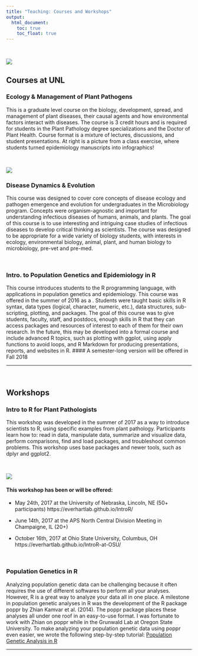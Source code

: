 ```yaml
---
title: "Teaching: Courses and Workshops"
output:
  html_document:
    toc: true
    toc_float: true
---
```


<br>

![](images/GrapeMildewDecisionSupport2.jpg){.custom_image .grow .shadow}

## Courses at UNL

### Ecology & Management of Plant Pathogens
This is a graduate level course on the biology, development, spread, and management of plant diseases, their causal agents and how environmental factors interact with diseases. The course is 3 credit hours and is required for students in the Plant Pathology degree specializations and the Doctor of Plant Health.  Course format is a mixture of lectures, discussions, and student presentations.  At right is a picture from a class exercise, where students turned epidemiology manuscripts into infographics!

<br>

![](images/DiseaseDynamicsEvolution.png){.custom_image .grow .shadow}

### Disease Dynamics & Evolution
This course was designed to cover core concepts of disease ecology and pathogen emergence and evolution for undergraduates in the Microbiology program. Concepts were organism-agnostic and important for understanding infectious diseases of humans, animals, and plants. The goal of this course is to use interesting and intriguing case studies of infectious diseases to develop critical thinking as scientists. The course was designed to be appropriate for a wide variety of biology students, with interests in ecology, environmental biology, animal, plant, and human biology to microbiology, pre-vet and pre-med.  

<br>

### Intro. to Population Genetics and Epidemiology in R
This course introduces students to the R programming language, with applications in population genetics and epidemiology. This course was offered in the summer of 2016 as a . Students were taught basic skills in R syntax, data types (logical, character, numeric, etc.), data structures, sub-scripting, plotting, and packages. The goal of this course was to give students, faculty, staff, and postdocs, enough skills in R that they can access packages and resources of interest to each of them for their own research. In the future, this may be developed into a formal course and include advanced R topics, such as plotting with ggplot, using apply functions to avoid loops, and R Markdown for producing presentations, reports, and websites in R. 
#### A semester-long version will be offered in Fall 2018

----

<br>

## Workshops

### Intro to R for Plant Pathologists
This workshop was developed in the summer of 2017 as a way to introduce scientists to R, using specific examples from plant pathology. Participants learn how to: read in data, manipulate data, summarize and visualize data, perform comparisons, find and load packages, and troubleshoot common problems. This workshop uses base packages and newer tools, such as dplyr and ggplot2.

<br>


![](images/IntroRWorkshop2017.png){.custom_wide .grow .shadow}

#### This workshop has been or will be offered:

- May 24th, 2017 at the University of Nebraska, Lincoln, NE (50+ participants)
 https://everhartlab.github.io/IntroR/
 
- June 14th, 2017 at the APS North Central Division Meeting in Champaigne, IL (20+)

- October 16th, 2017 at Ohio State University, Columbus, OH
https://everhartlab.github.io/IntroR-at-OSU/



<br>

### Population Genetics in R
Analyzing population genetic data can be challenging because it often requires the use of different softwares to perform all your analyses.  However, R is a great way to analyze your data all in one place.  A milestone in population genetic analyses in R was the development of the R package poppr by Zhian Kamvar et al. (2014).  The poppr package places these analyses all under one roof in an easy-to-use format.  I was fortunate to work with Zhian on poppr while in the Grunwald Lab at Oregon State University.  To make analyzing your population genetic data using poppr even easier, we wrote the following step-by-step tutorial: [Population Genetic Analysis in R](https://grunwaldlab.github.io/Population_Genetics_in_R/)

----